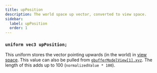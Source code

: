 ```yaml
---
title: upPosition
description: The world space up vector, converted to view space.
sidebar:
  label: upPosition
  order: 1
---
```


### `uniform vec3 upPosition;`
This uniform stores the vector pointing upwards (in the world) in [view space](/how_to/spaces). This value can also be pulled from [`gbufferModelView[1].xyz`](/reference/uniforms/matrices/gbuffermodelview). The length of this adds up to 100 (`normalizedValue * 100`).